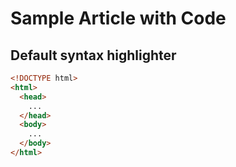 
<LoadSyntaxHighlighter />

# Sample Article with Code

## Default syntax highlighter

```html
<!DOCTYPE html>
<html>
  <head>
    ...
  </head>
  <body>
    ...
  </body>
</html>
```
